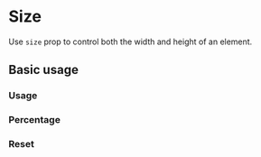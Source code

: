 
# Size

Use `size` prop to control both the width and height of an element.

<Scale values={tokens.size} />

## Basic usage

### Usage

<ax-demo name="size/usage" />

### Percentage

<ax-demo name="size/percentage-usage" />

### Reset

<ax-demo name="size/reset-usage" />
